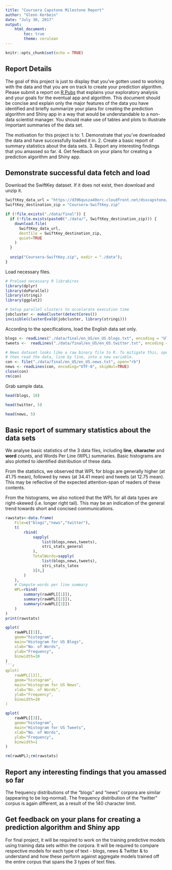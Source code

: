 ```yaml
---
title: "Coursera Capstone Milestone Report"
author: "Glenn Kerbein"
date: "July 30, 2017"
output:
	html_document:
		toc: true
		theme: cerulean
---
```


```r
knitr::opts_chunk$set(echo = TRUE)
```

## Report Details

The goal of this project is just to display that you’ve gotten used to working with the data and that you are on track to create your prediction algorithm. Please submit a report on [R Pubs](http://rpubs.com/) that explains your exploratory analysis and your goals for the eventual app and algorithm. This document should be concise and explain only the major features of the data you have identified and briefly summarize your plans for creating the prediction algorithm and Shiny app in a way that would be understandable to a non-data scientist manager. You should make use of tables and plots to illustrate important summaries of the data set.

The motivation for this project is to:
1. Demonstrate that you've downloaded the data and have successfully loaded it in.
2. Create a basic report of summary statistics about the data sets.
3. Report any interesting findings that you amassed so far.
4. Get feedback on your plans for creating a prediction algorithm and Shiny app.

## Demonstrate successful data fetch and load

Download the SwiftKey dataset. If it does not exist, then download and unzip it.
```r
SwiftKey_data_url = "https://d396qusza40orc.cloudfront.net/dsscapstone/dataset/Coursera-SwiftKey.zip"
SwiftKey_destination_zip = "Coursera-SwiftKey.zip"

if (!file.exists("./data/final")) {
  if (!file.exists(paste0("./data/", SwiftKey_destination_zip))) {
    download.file(
      SwiftKey_data_url,
      destfile = SwiftKey_destination_zip,
      quiet=TRUE
    )
  }
  
  unzip("Coursera-SwiftKey.zip", exdir = "./data");
}
```
Load necessary files.
```r
# Preload necessary R librabires
library(dplyr)
library(doParallel)
library(stringi)
library(ggplot2)

# Setup parallel clusters to accelarate execution time
jobcluster <- makeCluster(detectCores())
invisible(clusterEvalQ(jobcluster, library(stringi)))
```

According to the specifications, load the English data set only.
```r
blogs <- readLines("./data/final/en_US/en_US.blogs.txt", encoding = "UTF-8", skipNul=TRUE)
tweets <-  readLines("./data/final/en_US/en_US.twitter.txt", encoding = "UTF-8", skipNul=TRUE)

# News dataset looks like a raw binary file to R. To mitigate this, open the file as a stream,
# then read the data, line by line, into a new variable.
con <- file("./data/final/en_US/en_US.news.txt", open="rb")
news <- readLines(con, encoding="UTF-8", skipNul=TRUE)
close(con)
rm(con)
```

Grab sample data.

```r
head(blogs, 10)
```
```r
head(twitter, 5)
```
```r
head(news, 5)
```

## Basic report of summary statistics about the data sets

We analyse basic statistics of the 3 data files, including **line**, **character** and **word** counts, and Words Per Line (WPL) summaries. Basic histograms are also plotted to identified distribution of these data.

From the statistics, we observed that WPL for blogs are generally higher (at 41.75 mean), followed by news (at 34.41 mean) and tweets (at 12.75 mean). This may be reflective of the expected attention-span of readers of these contents.

From the histograms, we also noticed that the WPL for all data types are right-skewed (i.e. longer right tail). This may be an indication of the general trend towards short and concised communications.

```r
rawstats<-data.frame(
	File=c("blogs","news","twitter"),
	t(
		rbind(
			sapply(
				list(blogs,news,tweets),
				stri_stats_general
			),
			TotalWords=sapply(
				list(blogs,news,tweets),
				stri_stats_latex
			)[4,]
		)
	),
	# Compute words per line summary
	WPL=rbind(
		summary(rawWPL[[1]]),
		summary(rawWPL[[2]]),
		summary(rawWPL[[3]])
	)
)
print(rawstats)
```
```r
qplot(
	rawWPL[[1]],
	geom="histogram",
	main="Histogram for US Blogs",
	xlab="No. of Words",
	ylab="Frequency",
	binwidth=10
)
```r
qplot(
	rawWPL[[2]],
	geom="histogram",
	main="Histogram for US News",
	xlab="No. of Words",
	ylab="Frequency",
	binwidth=10
)
```
```r
qplot(
	rawWPL[[3]],
	geom="histogram",
	main="Histogram for US Tweets",
	xlab="No. of Words",
	ylab="Frequency",
	binwidth=1
)
```
```r
rm(rawWPL);rm(rawstats)
```

## Report any interesting findings that you amassed so far

The frequency distributions of the “blogs” and “news” corpora are similar (appearing to be log-normal).
The frequency distribution of the “twitter” corpus is again different, as a result of the 140 character limit.

## Get feedback on your plans for creating a prediction algorithm and Shiny app

For final project, it will be required to work on the training predictive models using training data sets within the corpora. It will be required to compare respective models for each type of text - blogs, news & Twitter & to understand and how these perform against aggregate models trained off the entire corpus that spans the 3 types of text files.
